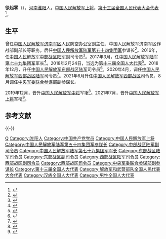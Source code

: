 {{中国人民解放军将领
| name = 徐起零
| image name = 
| width = 
| job = [[中国人民解放军西部战区|中国人民解放军西部战区]]第3任司令员
| period =2021年6月至2021年8月
| birthname = 
| other_names = 
| foreign_names =
| english_names =
| Sex = 男
| date of birth ={{birth year and age|1962|7}}
| place of birth ={{PRC}}[[河南省|河南省]][[淮阳县|淮阳县]]
| date of death =  
| place of death = 
| nationality = {{PRC}}
| residence = 
| languages = 
| height = 
| weight = 
| party = {{CPC}}
| rank = [[File:PLAGeneral_r.png|60px]] [[中国人民解放军上将|中国人民解放军上将]]
| spouse = 
| relatives = 
| educate = 
| past = 
| work =
| award = 
| rankrecord= 
}}'''徐起零'''（{{bd|1962年|7月||catIdx=Xu徐}}），[[河南省|河南]][[淮阳区|淮阳]]人，[[中国人民解放军上将|中国人民解放军上将]]，[[第十三届全国人民代表大会代表名单|第十三届全国人民代表大会代表]]<ref>{{cite news|title=全国人民代表大会|url=http://210.82.31.1:8084/delegate/viewDelegate.action?dbid=200813293511|accessdate=2018-05-29|archiveurl=https://web.archive.org/web/20180529132004/http://www.npc.gov.cn/delegate/viewDelegate.action?dbid=200813293511|archivedate=2018-05-29|dead-url=yes}}</ref>。

==生平==
曾任[[中国人民解放军济南军区|中国人民解放军济南军区]]人民防空办公室副主任、中国人民解放军济南军区作战部副部长等职务。后任[[中国人民解放军陆军第八十三集团军|中国人民解放军陆军第五十四集团军]]参谋长<ref>{{cite news|title=济南军区副参谋长石正露升任54集团军军长|url=http://mil.sohu.com/20150327/n410423357.shtml|accessdate=2017-01-15|agency=搜狐网中国新闻网|author=陶社兰|archive-date=2019-01-03|archive-url=https://web.archive.org/web/20190103210313/http://mil.sohu.com/20150327/n410423357.shtml|dead-url=no}}</ref>。2016年，任[[中国人民解放军中部战区陆军|中国人民解放军中部战区陆军]]副司令员<ref>{{cite news|title=陆军第54集团军原参谋长徐起零少将任中部战区陆军副司令员|url=http://www.thepaper.cn/newsDetail_forward_1505043|accessdate=2017-01-15|agency=澎湃新闻|date=2016-07-27|author=王俊|archive-date=2021-08-31|archive-url=https://web.archive.org/web/20210831022907/https://www.thepaper.cn/newsDetail_forward_1505043|dead-url=no}}</ref>。2017年3月，任[[中国人民解放军陆军第七十九集团军|中国人民解放军陆军第七十九集团军]]军长<ref>{{Cite web|title=多个集团军主官亮相 徐起零任79军军长|url=http://china.caixin.com/2017-07-18/101114293.html|access-date=2017-07-18|date=2017-07-18|publisher=财新网|archiveurl=https://web.archive.org/web/20170718143208/http://china.caixin.com/2017-07-18/101114293.html|archivedate=2017-07-18|dead-url=yes}}</ref>。2018年2月24日，当选为[[第十三届全国人大代表|第十三届全国人大代表]]<ref>{{Cite web|title=（受权发布）中华人民共和国第十三届全国人民代表大会代表名单-中新网|url=http://www.chinanews.com/gn/2018/02-25/8453959.shtml|accessdate=2021-02-13|work=中新网|archive-date=2018-02-27|archive-url=https://web.archive.org/web/20180227031724/http://www.chinanews.com/gn/2018/02-25/8453959.shtml|dead-url=no}}</ref>。2018年12月，升任[[中国人民解放军东部战区陆军|中国人民解放军东部战区陆军]]司令员<ref>{{cite web|title=接棒秦卫江 徐起零出任东部战区陆军司令|url=http://news.sina.com.cn/c/2019-01-03/doc-ihqfskcn3708593.shtml|accessdate=2019-01-03|date=2019-01-03|publisher=新浪|archive-date=2019-01-03|archive-url=https://web.archive.org/web/20190103121147/https://news.sina.com.cn/c/2019-01-03/doc-ihqfskcn3708593.shtml|dead-url=no}}</ref>。2020年4月，调任[[中国人民解放军西部战区陆军|中国人民解放军西部战区陆军]]司令员<ref>{{cite web|title=新晋中将徐起零跨战区履新，曾任王牌部队“铁军”参谋长|url=http://news.ifeng.com/c/7wyiW8WUn8U|accessdate=2020-06-02|date=2020-06-02|website=凤凰网|archive-date=2020-06-03|archive-url=https://web.archive.org/web/20200603065248/https://news.ifeng.com/c/7wyiW8WUn8U|dead-url=no}}</ref>。2021年6月升任[[中国人民解放军西部战区|中国人民解放军西部战区]]司令员，8月调任[[中央军委联合参谋部|中央军委联合参谋部]]副参谋长。

2019年12月，晋升[[中国人民解放军中将|中国人民解放军中将]]军衔<ref>{{Cite web|title=刘发庆、黄铭等6名陆军军官晋升中将军衔|url=http://www.bjnews.com.cn/news/2019/12/11/660365.html|publisher=新京报|date=2019-12-11|access-date=2019-12-11|archive-date=2019-12-11|archive-url=https://web.archive.org/web/20191211072451/http://www.bjnews.com.cn/news/2019/12/11/660365.html|dead-url=no}}</ref>。2021年7月，晋升[[中国人民解放军上将|中国人民解放军上将]]军衔<ref>{{cite web|title=中央军委举行晋升上将军衔仪式 习近平颁发命令状并向晋衔的军官表示祝贺|url=http://m.news.cctv.com/2021/07/05/ARTIKR0jeepO0ZJ4PUg3kYUK210705.shtml|accessdate=2021-07-05|date=2021-07-05|publisher=央视新闻|archiveurl=https://web.archive.org/web/20210709183209/http://m.news.cctv.com/2021/07/05/ARTIKR0jeepO0ZJ4PUg3kYUK210705.shtml|archivedate=2021-07-09|dead-url=no}}</ref>。

== 参考文献 ==
{{Reflist}}

{{-}}
{{s-start}}
{{s-mil|pla}}
{{s-before|[[张旭东_(1962年)|张旭东]]}}
{{s-title|[[中国人民解放军西部战区|中国人民解放军西部战区]][[司令员|司令员]]|2021年6月—2021年8月}}
{{s-after|[[汪海江|汪海江]]}}
{{s-mil|pla-army}}
{{s-before|[[何卫东|何卫东]]}}
{{s-title|[[中国人民解放军西部战区陆军|中国人民解放军西部战区陆军]]司令员|2020年4月—2021年6月}}
{{s-after|[[杨毅_(中将)|杨毅]]}}
{{s-before|[[秦卫江|秦卫江]]}}
{{s-title|[[中国人民解放军东部战区陆军|中国人民解放军东部战区陆军]]司令员|2018年12月—2020年4月}}
{{s-after|[[林向阳_(1964年)|林向阳]]}}
{{s-before|[[张旭东_(上将)|张旭东]]|[[中国人民解放军陆军第七十九集团军|第三十九集团军]]君主}}
{{s-title|[[中国人民解放军陆军第七十九集团军|中国人民解放军陆军第七十九集团军]][[军长|军长]]|2017年3月—2018年12月}}
{{s-after|[[霍建刚|霍建刚]]}}
{{s-end}}
{{中华人民共和国现役上将}}
{{中国人民解放军上将/2021}}

{{DEFAULTSORT:Xu徐}}
[[Category:徐姓|Q]]
[[Category:淮阳人|Category:淮阳人]]
[[Category:中国共产党党员|Category:中国共产党党员]]
[[Category:中国人民解放军上将|Category:中国人民解放军上将]]
[[Category:中国人民解放军陆军第五十四集团军参谋长|Category:中国人民解放军陆军第五十四集团军参谋长]]
[[Category:中部战区陆军副司令员|Category:中部战区陆军副司令员]]
[[Category:中国人民解放军陆军第七十九集团军军长|Category:中国人民解放军陆军第七十九集团军军长]]
[[Category:东部战区陆军司令员|Category:东部战区陆军司令员]]
[[Category:东部战区副司令员|Category:东部战区副司令员]]
[[Category:西部战区陆军司令员|Category:西部战区陆军司令员]]
[[Category:西部战区副司令员|Category:西部战区副司令员]]
[[Category:西部战区司令员|Category:西部战区司令员]]
[[Category:中央军委联合参谋部副参谋长|Category:中央军委联合参谋部副参谋长]]
[[Category:第十三届全国人大代表|Category:第十三届全国人大代表]]
[[Category:解放军和武警部队全国人民代表大会代表|Category:解放军和武警部队全国人民代表大会代表]]
[[Category:汉族全国人大代表|Category:汉族全国人大代表]]
[[Category:男性全国人大代表|Category:男性全国人大代表]]